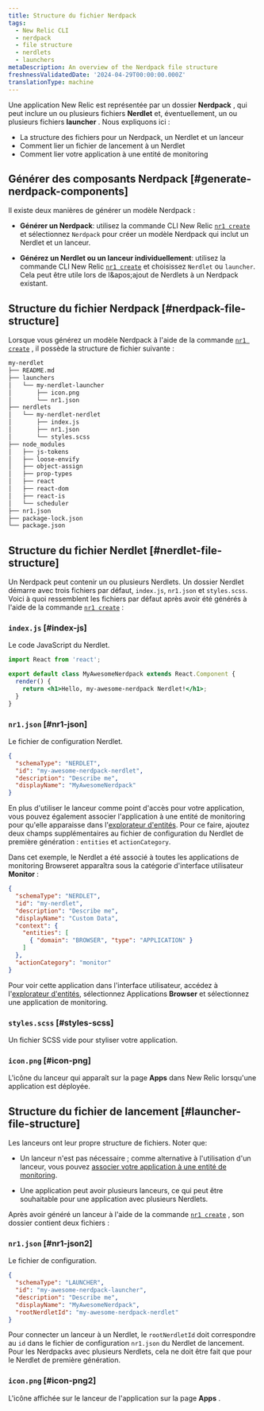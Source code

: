 ```yaml
---
title: Structure du fichier Nerdpack
tags:
  - New Relic CLI
  - nerdpack
  - file structure
  - nerdlets
  - launchers
metaDescription: An overview of the Nerdpack file structure
freshnessValidatedDate: '2024-04-29T00:00:00.000Z'
translationType: machine
---
```


Une application New Relic est représentée par un dossier **Nerdpack** , qui peut inclure un ou plusieurs fichiers **Nerdlet** et, éventuellement, un ou plusieurs fichiers **launcher** . Nous expliquons ici :

* La structure des fichiers pour un Nerdpack, un Nerdlet et un lanceur
* Comment lier un fichier de lancement à un Nerdlet
* Comment lier votre application à une entité de monitoring

## Générer des composants Nerdpack [#generate-nerdpack-components]

Il existe deux manières de générer un modèle Nerdpack :

* **Générer un Nerdpack**: utilisez la commande CLI New Relic [`nr1 create`](/docs/new-relic-solutions/build-nr-ui/nr1-cli/nr1-common/#nr1-create) et sélectionnez `Nerdpack` pour créer un modèle Nerdpack qui inclut un Nerdlet et un lanceur.

* **Générez un Nerdlet ou un lanceur individuellement**: utilisez la commande CLI New Relic [`nr1 create`](/docs/new-relic-solutions/build-nr-ui/nr1-cli/nr1-common/#nr1-create) et choisissez `Nerdlet` ou `launcher`. Cela peut être utile lors de l&amp;apos;ajout de Nerdlets à un Nerdpack existant.

## Structure du fichier Nerdpack [#nerdpack-file-structure]

Lorsque vous générez un modèle Nerdpack à l&apos;aide de la commande [`nr1 create`](/docs/new-relic-solutions/build-nr-ui/nr1-cli/nr1-common/#nr1-create) , il possède la structure de fichier suivante :

```txt copyable=false lineNumbers=false
my-nerdlet
├── README.md
├── launchers
│   └── my-nerdlet-launcher
│       ├── icon.png
│       └── nr1.json
├── nerdlets
│   └── my-nerdlet-nerdlet
│       ├── index.js
│       ├── nr1.json
│       └── styles.scss
├── node_modules
│   ├── js-tokens
│   ├── loose-envify
│   ├── object-assign
│   ├── prop-types
│   ├── react
│   ├── react-dom
│   ├── react-is
│   └── scheduler
├── nr1.json
├── package-lock.json
└── package.json
```

## Structure du fichier Nerdlet [#nerdlet-file-structure]

Un Nerdpack peut contenir un ou plusieurs Nerdlets. Un dossier Nerdlet démarre avec trois fichiers par défaut, `index.js`, `nr1.json` et `styles.scss`. Voici à quoi ressemblent les fichiers par défaut après avoir été générés à l&apos;aide de la commande [`nr1 create`](/docs/new-relic-solutions/build-nr-ui/nr1-cli/nr1-common/#nr1-create) :

### `index.js` [#index-js]

Le code JavaScript du Nerdlet.

```jsx copy=false lineNumbers=false
import React from 'react';

export default class MyAwesomeNerdpack extends React.Component {
  render() {
    return <h1>Hello, my-awesome-nerdpack Nerdlet!</h1>;
  }
}
```

### `nr1.json` [#nr1-json]

Le fichier de configuration Nerdlet.

```json copy=false lineNumbers=false
{
  "schemaType": "NERDLET",
  "id": "my-awesome-nerdpack-nerdlet",
  "description": "Describe me",
  "displayName": "MyAwesomeNerdpack"
}
```

En plus d&apos;utiliser le lanceur comme point d&apos;accès pour votre application, vous pouvez également associer l&apos;application à une entité de monitoring pour qu&apos;elle apparaisse dans l&apos;[explorateur d&apos;entités](/docs/new-relic-solutions/new-relic-one/core-concepts/new-relic-explorer-view-performance-across-apps-services-hosts/). Pour ce faire, ajoutez deux champs supplémentaires au fichier de configuration du Nerdlet de première génération : `entities` et `actionCategory`.

Dans cet exemple, le Nerdlet a été associé à toutes les applications de monitoring Browseret apparaîtra sous la catégorie d&apos;interface utilisateur **Monitor** :

```json copy=false lineNumbers=false
{
  "schemaType": "NERDLET",
  "id": "my-nerdlet",
  "description": "Describe me",
  "displayName": "Custom Data",
  "context": {
    "entities": [
      { "domain": "BROWSER", "type": "APPLICATION" }
    ]
  },
  "actionCategory": "monitor"
}
```

Pour voir cette application dans l&apos;interface utilisateur, accédez à l&apos;[explorateur d&apos;entités](/docs/new-relic-solutions/new-relic-one/core-concepts/new-relic-explorer-view-performance-across-apps-services-hosts/), sélectionnez Applications **Browser** et sélectionnez une application de monitoring.

### `styles.scss` [#styles-scss]

Un fichier SCSS vide pour styliser votre application.

### `icon.png` [#icon-png]

L&apos;icône du lanceur qui apparaît sur la page **Apps** dans New Relic lorsqu&apos;une application est déployée.

## Structure du fichier de lancement [#launcher-file-structure]

Les lanceurs ont leur propre structure de fichiers. Noter que:

* Un lanceur n&apos;est pas nécessaire ; comme alternative à l&apos;utilisation d&apos;un lanceur, vous pouvez [associer votre application à une entité de monitoring](/docs/new-relic-solutions/tutorials/attach-nerdlet-entity).

* Une application peut avoir plusieurs lanceurs, ce qui peut être souhaitable pour une application avec plusieurs Nerdlets.

Après avoir généré un lanceur à l&apos;aide de la commande [`nr1 create`](/docs/new-relic-solutions/build-nr-ui/nr1-cli/nr1-common/#nr1-create) , son dossier contient deux fichiers :

### `nr1.json` [#nr1-json2]

Le fichier de configuration.

```json copy=false lineNumbers=false
{
  "schemaType": "LAUNCHER",
  "id": "my-awesome-nerdpack-launcher",
  "description": "Describe me",
  "displayName": "MyAwesomeNerdpack",
  "rootNerdletId": "my-awesome-nerdpack-nerdlet"
}
```

Pour connecter un lanceur à un Nerdlet, le `rootNerdletId` doit correspondre au `id` dans le fichier de configuration `nr1.json` du Nerdlet de lancement. Pour les Nerdpacks avec plusieurs Nerdlets, cela ne doit être fait que pour le Nerdlet de première génération.

### `icon.png` [#icon-png2]

L&apos;icône affichée sur le lanceur de l&apos;application sur la page **Apps** .